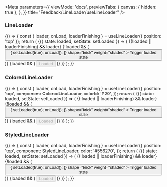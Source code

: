 
<Meta
  parameters={{
    viewMode: 'docs',
    previewTabs: {
      canvas: { hidden: true },
    },
  }}
  title="Feedback/LineLoader/useLineLoader"
/>

<PageTitle src="components/LineLoader" title="useLineLoader" />

### LineLoader

<Canvas>
  <Story name="LineLoader" parameters={{ chromatic: { disableSnapshot: true } }}>
    {() => {
      const { loader, onLoad, loaderFinishing } = useLineLoader({ position: 'top' });
      return (
        <StateWrapper initialState={false}>
          {({ state: loaded, setState: setLoaded }) => (
            <Rhythm grouped pt={3} style={{ position: 'relative' }}>
              {(!loaded || loaderFinishing) && loader}
              {!loaded && (
                <Button
                  color="primary"
                  onClick={() => {
                    setLoaded(true);
                    onLoad();
                  }}
                  shape="brick"
                  weight="shaded"
                >
                  Trigger loaded state
                </Button>
              )}
              {loaded && (
                <Button disabled imitation as="div" color="neutral" shape="brick" weight="shaded">
                  Loaded
                </Button>
              )}
            </Rhythm>
          )}
        </StateWrapper>
      );
    }}
  </Story>
</Canvas>

### ColoredLineLoader

<Canvas>
  <Story name="ColoredLineLoader" parameters={{ chromatic: { disableSnapshot: true } }}>
    {() => {
      const { loader, onLoad, loaderFinishing } = useLineLoader({
        position: 'top',
        component: ColoredLineLoader,
        colorId: 'P20',
      });
      return (
        <StateWrapper initialState={false}>
          {({ state: loaded, setState: setLoaded }) => (
            <Rhythm grouped pt={3} style={{ position: 'relative' }}>
              {(!loaded || loaderFinishing) && loader}
              {!loaded && (
                <Button
                  color="primary"
                  onClick={() => {
                    setLoaded(true);
                    onLoad();
                  }}
                  shape="brick"
                  weight="shaded"
                >
                  Trigger loaded state
                </Button>
              )}
              {loaded && (
                <Button disabled imitation as="div" color="neutral" shape="brick" weight="shaded">
                  Loaded
                </Button>
              )}
            </Rhythm>
          )}
        </StateWrapper>
      );
    }}
  </Story>
</Canvas>

### StyledLineLoader

<Canvas>
  <Story name="StyledLineLoader" parameters={{ chromatic: { disableSnapshot: true } }}>
    {() => {
      const { loader, onLoad, loaderFinishing } = useLineLoader({
        position: 'top',
        component: StyledLineLoader,
        color: '#556270',
      });
      return (
        <StateWrapper initialState={false}>
          {({ state: loaded, setState: setLoaded }) => (
            <Rhythm grouped pt={3} style={{ position: 'relative' }}>
              {(!loaded || loaderFinishing) && loader}
              {!loaded && (
                <Button
                  color="primary"
                  onClick={() => {
                    setLoaded(true);
                    onLoad();
                  }}
                  shape="brick"
                  weight="shaded"
                >
                  Trigger loaded state
                </Button>
              )}
              {loaded && (
                <Button disabled imitation as="div" color="neutral" shape="brick" weight="shaded">
                  Loaded
                </Button>
              )}
            </Rhythm>
          )}
        </StateWrapper>
      );
    }}
  </Story>
</Canvas>

